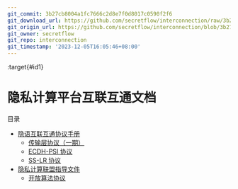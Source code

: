 ```yaml
---
git_commit: 3b27cb8004a1fc7666c2d8e7f0d8017c0590f2f6
git_download_url: https://github.com/secretflow/interconnection/raw/3b27cb8004a1fc7666c2d8e7f0d8017c0590f2f6/docs/index.rst
git_origin_url: https://github.com/secretflow/interconnection/blob/3b27cb8004a1fc7666c2d8e7f0d8017c0590f2f6/docs/index.rst
git_owner: secretflow
git_repo: interconnection
git_timestamp: '2023-12-05T16:05:46+08:00'
---
```


:target{#id1}

# 隐私计算平台互联互通文档

<TableOfContents>


  <p className="caption">
    目录
  </p>

  - [隐语互联互通协议手册](protocols/index.mdx)
    - [传输层协议（一期）](protocols/transport.mdx)
    - [ECDH-PSI 协议](protocols/ecdh-psi.mdx)
    - [SS-LR 协议](protocols/ss-lr.mdx)
  - [隐私计算联盟指导文件](ppca/index.mdx)
    - [开放算法协议](ppca/index.mdx#id2)
</TableOfContents>
